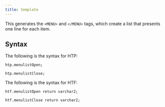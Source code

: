 ```yaml
---
title: template
---
```


This generates the `<MENU>` and `</MENU>` tags, which create a list that presents one line for each item. 

## Syntax

The following is the syntax for HTP:
```
htp.menulistOpen;

htp.menulistClose;
```

The following is the syntax for HTF:
```
htf.menulistOpen return varchar2;

htf.menulistClose return varchar2;
```
